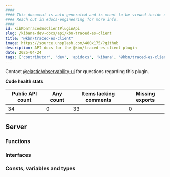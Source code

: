 ```yaml
---
####
#### This document is auto-generated and is meant to be viewed inside our experimental, new docs system.
#### Reach out in #docs-engineering for more info.
####
id: kibKbnTracedEsClientPluginApi
slug: /kibana-dev-docs/api/kbn-traced-es-client
title: "@kbn/traced-es-client"
image: https://source.unsplash.com/400x175/?github
description: API docs for the @kbn/traced-es-client plugin
date: 2025-04-24
tags: ['contributor', 'dev', 'apidocs', 'kibana', '@kbn/traced-es-client']
---
```




Contact [@elastic/observability-ui](https://github.com/orgs/elastic/teams/observability-ui) for questions regarding this plugin.

**Code health stats**

| Public API count  | Any count | Items lacking comments | Missing exports |
|-------------------|-----------|------------------------|-----------------|
| 34 | 0 | 33 | 0 |

## Server

### Functions
<DocDefinitionList data={kbnTracedEsClientObj.server.functions}/>

### Interfaces
<DocDefinitionList data={kbnTracedEsClientObj.server.interfaces}/>

### Consts, variables and types
<DocDefinitionList data={kbnTracedEsClientObj.server.misc}/>

